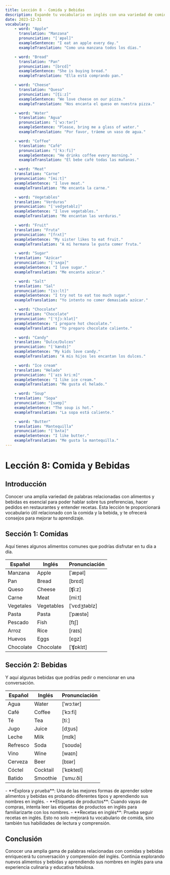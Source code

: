 ```yaml
---
title: Lección 8 - Comida y Bebidas
description: Expande tu vocabulario en inglés con una variedad de comidas y bebidas y aprende consejos para recordarlos.
date: 2023-12-31
vocabulary:
    - word: "Apple"
      translation: "Manzana"
      pronunciation: "[ˈæpəl]"
      exampleSentence: "I eat an apple every day."
      exampleTranslation: "Como una manzana todos los días."

    - word: "Bread"
      translation: "Pan"
      pronunciation: "[brɛd]"
      exampleSentence: "She is buying bread."
      exampleTranslation: "Ella está comprando pan."

    - word: "Cheese"
      translation: "Queso"
      pronunciation: "[ʧiːz]"
      exampleSentence: "We love cheese on our pizza."
      exampleTranslation: "Nos encanta el queso en nuestra pizza."

    - word: "Water"
      translation: "Agua"
      pronunciation: "[ˈwɔːtər]"
      exampleSentence: "Please, bring me a glass of water."
      exampleTranslation: "Por favor, tráeme un vaso de agua."

    - word: "Coffee"
      translation: "Café"
      pronunciation: "[ˈkɔːfi]"
      exampleSentence: "He drinks coffee every morning."
      exampleTranslation: "Él bebe café todas las mañanas."

    - word: "Meat"
    translation: "Carne"
    pronunciation: "[miːt]"
    exampleSentence: "I love meat."
    exampleTranslation: "Me encanta la carne."

    - word: "Vegetables"
    translation: "Verduras"
    pronunciation: "[ˈvedʒetəblz]"
    exampleSentence: "I love vegetables."
    exampleTranslation: "Me encantan las verduras."

    - word: "Fruit"
    translation: "Fruta"
    pronunciation: "[frʌt]"
    exampleSentence: "My sister likes to eat fruit."
    exampleTranslation: "A mi hermana le gusta comer fruta."

    - word: "Sugar"
    translation: "Azúcar"
    pronunciation: "[ˈsʌgə]"
    exampleSentence: "I love sugar."
    exampleTranslation: "Me encanta azúcar."

    - word: "Salt"
    translation: "Sal"
    pronunciation: "[sɔːlt]"
    exampleSentence: "I try not to eat too much sugar."
    exampleTranslation: "Yo intento no comer demasiada azúcar."

    - word: "Chocolate"
    translation: "Chocolate"
    pronunciation: "[ˈtʃɔːklət]"
    exampleSentence: "I prepare hot chocolate."
    exampleTranslation: "Yo preparo chocolate caliente."

    - word: "Candy"
    translation: "Dulce/Dulces"
    pronunciation: "[ˈkændɪ]"
    exampleSentence: "My kids love candy."
    exampleTranslation: "A mis hijos les encantan los dulces."

    - word: "Ice cream"
    translation: "Helado"
    pronunciation: "[ˈaɪs kriːm]"
    exampleSentence: "I like ice cream."
    exampleTranslation: "Me gusta el helado."

    - word: "Soup"
    translation: "Sopa"
    pronunciation: "[səʊp]"
    exampleSentence: "The soup is hot."
    exampleTranslation: "La sopa está caliente."

    - word: "Butter"
    translation: "Mantequilla"
    pronunciation: "[ˈbʌtə]"
    exampleSentence: "I like butter."
    exampleTranslation: "Me gusta la mantequilla."
---
```


# Lección 8: Comida y Bebidas

## Introducción

Conocer una amplia variedad de palabras relacionadas con alimentos y bebidas es esencial para poder hablar sobre tus preferencias, hacer pedidos en restaurantes y entender recetas. Esta lección te proporcionará vocabulario útil relacionado con la comida y la bebida, y te ofrecerá consejos para mejorar tu aprendizaje.

## Sección 1: Comidas

Aquí tienes algunos alimentos comunes que podrías disfrutar en tu día a día.

| Español   | Inglés     | Pronunciación |
| --------- | ---------- | ------------- |
| Manzana   | Apple      | [ˈæpəl]       |
| Pan       | Bread      | [brɛd]        |
| Queso     | Cheese     | [ʧiːz]        |
| Carne     | Meat       | [miːt]        |
| Vegetales | Vegetables | [ˈvɛdʒtəblz]  |
| Pasta     | Pasta      | [ˈpæstə]      |
| Pescado   | Fish       | [fɪʃ]         |
| Arroz     | Rice       | [raɪs]        |
| Huevos    | Eggs       | [ɛgz]         |
| Chocolate | Chocolate  | [ˈʧɒklɪt]     |

<TextToSpeechPlayer mp3File={../assets/courses/english/_shared/lessons/lesson8/audio/food.mp3} />

## Sección 2: Bebidas

Y aquí algunas bebidas que podrías pedir o mencionar en una conversación.

| Español  | Inglés   | Pronunciación |
| -------- | -------- | ------------- |
| Agua     | Water    | [ˈwɔːtər]     |
| Café     | Coffee   | [ˈkɔːfi]      |
| Té       | Tea      | [tiː]         |
| Jugo     | Juice    | [dʒus]        |
| Leche    | Milk     | [mɪlk]        |
| Refresco | Soda     | [ˈsoʊdə]      |
| Vino     | Wine     | [waɪn]        |
| Cerveza  | Beer     | [bɪər]        |
| Cóctel   | Cocktail | [ˈkɒkteɪl]    |
| Batido   | Smoothie | [ˈsmuːði]     |

<TextToSpeechPlayer mp3File={../assets/courses/english/_shared/lessons/lesson8/audio/drinks.mp3} />

<!-- prettier-ignore -->
<TipBox>
-   **Explora y prueba**: Una de las mejores formas de aprender sobre alimentos y bebidas es probando diferentes tipos y aprendiendo sus nombres en inglés.
-   **Etiquetas de productos**: Cuando vayas de compras, intenta leer las etiquetas
    de productos en inglés para familiarizarte con los nombres.
-   **Recetas en inglés**: Prueba seguir recetas en inglés. Esto no solo mejorará tu vocabulario de comida, sino también tus habilidades de lectura y comprensión.
</TipBox>

## Conclusión

Conocer una amplia gama de palabras relacionadas con comidas y bebidas enriquecerá tu conversación y comprensión del inglés. Continúa explorando nuevos alimentos y bebidas y aprendiendo sus nombres en inglés para una experiencia culinaria y educativa fabulosa.
